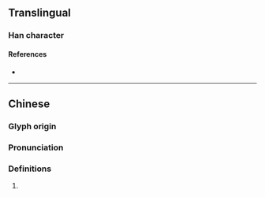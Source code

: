 {{character info}}
==Translingual==

===Han character===
{{Han char|rn=75|rad=木|as=09|sn=13|four=|canj=DTLK|ids=⿰木英}}

====References====
* {{Han ref|kx=0540.210|dkj=15162|dj=0928.060|hdz=21243.070|uh=6967|ud=26983}}

----

==Chinese==
{{zh-forms}}

===Glyph origin===
{{Han etym}}

===Pronunciation===
{{zh-pron
|m=yǎng
|m-s=
|dg=
|c=joeng1
|c-t=
|g=
|h=pfs=
|j=
|mb=
|md=
|mn=
|mn-t=
|w=
|x=
|mc=y
|oc=y
|cat=n
}}

===Definitions===
{{head|zh|Han character}}

# {{rfdef|zh}}